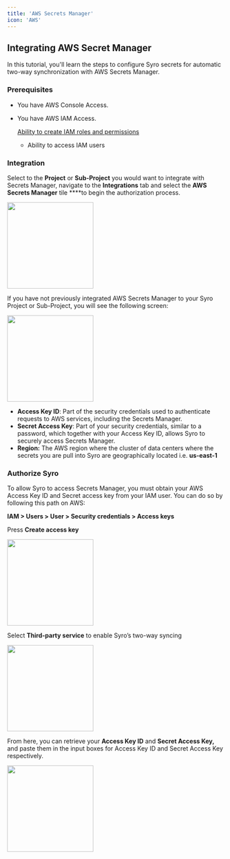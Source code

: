 ```yaml
---
title: 'AWS Secrets Manager'
icon: 'AWS'
---
```


## Integrating AWS Secret Manager

In this tutorial, you'll learn the steps to configure Syro secrets for automatic two-way synchronization with AWS Secrets Manager.

### Prerequisites

- You have AWS Console Access.
- You have AWS IAM Access.
    
    [Ability to create IAM roles and permissions](<a href="https://docs.syro.com/integrations/parameterstore">)
    
    - Ability to access IAM users

### **Integration**

Select to the **Project** or **Sub-Project** you would want to integrate with Secrets Manager, navigate to the **Integrations** tab and select the **AWS Secrets Manager** tile ****to begin the authorization process.

<img height="200" src="/images/integrations-tab.png" />

If you have not previously integrated AWS Secrets Manager to your Syro Project or Sub-Project, you will see the following screen:

<img height="200" src="/images/param-store-integration.png" />

- **Access Key ID**: Part of the security credentials used to authenticate requests to AWS services, including the Secrets Manager.
- **Secret Access Key**: Part of your security credentials, similar to a password, which together with your Access Key ID, allows Syro to securely access Secrets Manager.
- **Region:** The AWS region where the cluster of data centers where the secrets you are pull into Syro are geographically located i.e. **us-east-1**

### **Authorize Syro**

To allow Syro to access Secrets Manager, you must obtain your AWS Access Key ID and Secret access key from your IAM user. You can do so by following this path on AWS:

**IAM > Users > User > Security credentials > Access keys** 

Press **Create access key**

<img height="200" src="/images/access-keys.png" />

Select ************Third-party service************ to enable Syro’s two-way syncing

<img height="200" src="/images/third-party-sync.png" />

From here, you can retrieve your **Access Key ID** and **Secret Access Key,** and paste them in the input boxes for Access Key ID and Secret Access Key respectively. 

<img height="200" src="/images/retrieve-access.png" />